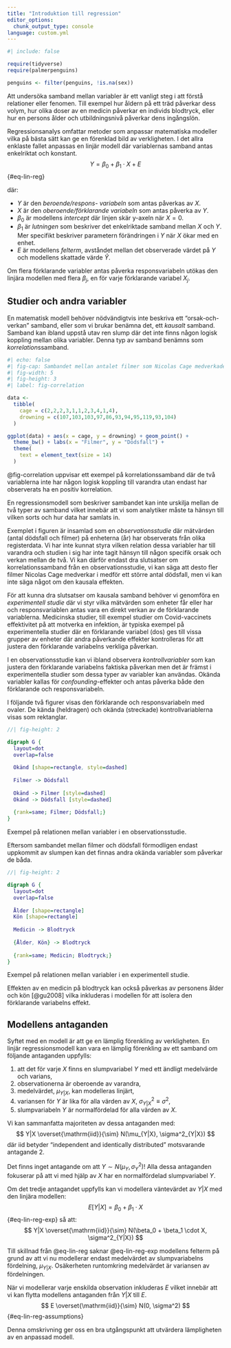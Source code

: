 ```yaml
---
title: "Introduktion till regression"
editor_options: 
  chunk_output_type: console
language: custom.yml
---
```


```r
#| include: false

require(tidyverse)
require(palmerpenguins)

penguins <- filter(penguins, !is.na(sex))

```

Att undersöka samband mellan variabler är ett vanligt steg i att förstå relationer eller fenomen. Till exempel hur åldern på ett träd påverkar dess volym, hur olika doser av en medicin påverkar en individs blodtryck, eller hur en persons ålder och utbildningsnivå påverkar dens ingångslön.

Regressionsanalys omfattar metoder som anpassar matematiska modeller vilka på bästa sätt kan ge en förenklad bild av verkligheten. I det allra enklaste fallet anpassas en linjär modell där variablernas samband antas enkelriktat och konstant.
$$
Y = \beta_0 + \beta_1 \cdot X + E
$$ {#eq-lin-reg}

där:

- $Y$ är den *beroende/respons- variabeln* som antas påverkas av $X$.
- $X$ är den *oberoende/förklarande variabeln* som antas påverka av $Y$.
- $\beta_0$ är modellens *intercept* där linjen skär y-axeln när $X = 0$.
- $\beta_1$ är *lutningen* som beskriver det enkelriktade samband mellan $X$ och $Y$. Mer specifikt beskriver parametern förändringen i $Y$ när $X$ ökar med en enhet.
- $E$ är modellens *felterm*, avståndet mellan det observerade värdet på $Y$ och modellens skattade värde $\hat{Y}$.

Om flera förklarande variabler antas påverka responsvariabeln utökas den linjära modellen med flera $\beta_j$, en för varje förklarande variabel $X_j$.

## Studier och andra variabler
En matematisk modell behöver nödvändigtvis inte beskriva ett "orsak-och-verkan" samband, eller som vi brukar benämna det, ett *kausalt* samband. Samband kan ibland uppstå utav ren slump där det inte finns någon logisk koppling mellan olika variabler. Denna typ av samband benämns som *korrelation*ssamband.

```r
#| echo: false
#| fig-cap: Sambandet mellan antalet filmer som Nicolas Cage medverkade i och antalet dödsfall av drunkning mellan 1999 och 2009 i USA [@cdcNCHSNational;@imdbNicolasCage]
#| fig-width: 5
#| fig-height: 3
#| label: fig-correlation

data <- 
  tibble(
    cage = c(2,2,2,3,1,1,2,3,4,1,4),
    drowning = c(107,103,103,97,86,93,94,95,119,93,104)
  )

ggplot(data) + aes(x = cage, y = drowning) + geom_point() + 
  theme_bw() + labs(x = "Filmer", y = "Dödsfall") + 
  theme(
    text = element_text(size = 14)
  )

```

@fig-correlation uppvisar ett exempel på korrelationssamband där de två variablerna inte har någon logisk koppling till varandra utan endast har observerats ha en positiv korrelation. 

En regressionsmodell som beskriver sambandet kan inte urskilja mellan de två typer av samband vilket innebär att vi som analytiker måste ta hänsyn till vilken sorts och hur data har samlats in. 

Exemplet i figuren är insamlad som en *observationsstudie* där mätvärden (antal dödsfall och filmer) på enheterna (år) har observerats från olika registerdata. Vi har inte kunnat styra vilken relation dessa variabler har till varandra och studien i sig har inte tagit hänsyn till någon specifik orsak och verkan mellan de två. Vi kan därför endast dra slutsatser om korrelationssamband från en observationsstudie, vi kan säga att desto fler filmer Nicolas Cage medverkar i medför ett större antal dödsfall, men vi kan inte säga något om den kausala effekten.

För att kunna dra slutsatser om kausala samband behöver vi genomföra en *experimentell studie* där vi styr vilka mätvärden som enheter får eller har och responsvariablen antas vara en direkt verkan av de förklarande variablerna. Medicinska studier, till exempel studier om Covid-vaccinets effektivitet på att motverka en infektion, är typiska exempel på experimentella studier där en förklarande variabel (dos) ges till vissa grupper av enheter där andra påverkande effekter kontrolleras för att justera den förklarande variabelns verkliga påverkan. 

I en observationsstudie kan vi ibland observera *kontrollvariabler* som kan justera den förklarande variabelns faktiska påverkan men det är främst i experimentella studier som dessa typer av variabler kan användas. Okända variabler kallas för *confounding*-effekter och antas påverka både den förklarande och responsvariabeln.

I följande två figurer visas den förklarande och responsvariabeln med ovaler. De kända (heldragen) och okända (streckade) kontrollvariablerna visas som rektanglar.

::: {#fig-obs-relation}
```dot
//| fig-height: 2

digraph G {
  layout=dot
  overlap=false
  
  Okänd [shape=rectangle, style=dashed]
  
  Filmer -> Dödsfall
  
  Okänd -> Filmer [style=dashed]
  Okänd -> Dödsfall [style=dashed]
  
  {rank=same; Filmer; Dödsfall;}
}

```

Exempel på relationen mellan variabler i en observationsstudie.
:::

Eftersom sambandet mellan filmer och dödsfall förmodligen endast uppkommit av slumpen kan det finnas andra okända variabler som påverkar de båda.

::: {#fig-obs-relation}
```dot
//| fig-height: 2

digraph G {
  layout=dot
  overlap=false
  
  Ålder [shape=rectangle]
  Kön [shape=rectangle]
  
  Medicin -> Blodtryck
  
  {Ålder, Kön} -> Blodtryck
  
  {rank=same; Medicin; Blodtryck;}
}

```

Exempel på relationen mellan variabler i en experimentell studie.
:::

Effekten av en medicin på blodtryck kan också påverkas av personens ålder och kön [@gu2008] vilka inkluderas i modellen för att isolera den förklarande variabelns effekt.

## Modellens antaganden
Syftet med en modell är att ge en lämplig förenkling av verkligheten. En linjär regressionsmodell kan vara en lämplig förenkling av ett samband om följande antaganden uppfylls:

1. att det för varje $X$ finns en slumpvariabel $Y$ med ett ändligt medelvärde och varians,
2. observationerna är oberoende av varandra,
3. medelvärdet, $\mu_{Y|X}$, kan modelleras linjärt,
4. variansen för $Y$ är lika för alla värden av $X$, $\sigma^2_{Y|X} \equiv \sigma^2$,
5. slumpvariabeln $Y$ är normalfördelad för alla värden av $X$.

Vi kan sammanfatta majoriteten av dessa antaganden med:
$$
   Y|X \overset{\mathrm{iid}}{\sim} N(\mu_{Y|X}, \sigma^2_{Y|X})
$$
där $\mathrm{iid}$ betyder "independent and identically distributed" motsvarande antagande 2.

::: {.callout-important}
Det finns inget antagande om att $Y \sim N(\mu_Y, \sigma^2_Y)$! Alla dessa antaganden fokuserar på att vi med hjälp av $X$ har en normalfördelad slumpvariabel $Y$.
::: 

Om det tredje antagandet uppfylls kan vi modellera väntevärdet av $Y|X$ med den linjära modellen:
$$
  E[Y|X] = \beta_0 + \beta_1 \cdot X 
$$ {#eq-lin-reg-exp}
så att:
$$
Y|X \overset{\mathrm{iid}}{\sim} N(\beta_0 + \beta_1 \cdot X, \sigma^2_{Y|X})
$$

Till skillnad från @eq-lin-reg saknar @eq-lin-reg-exp modellens felterm på grund av att vi nu modellerar endast medelvärdet av slumpvariabelns fördelning, $\mu_{Y|X}$. Osäkerheten runtomkring medelvärdet är variansen av fördelningen. 

När vi modellerar varje enskilda observation inkluderas $E$ vilket innebär att vi kan flytta modellens antaganden från $Y|X$ till $E$. 
$$
  E \overset{\mathrm{iid}}{\sim} N(0, \sigma^2)
$$ {#eq-lin-reg-assumptions}

Denna omskrivning ger oss en bra utgångspunkt att utvärdera lämpligheten av en anpassad modell.

